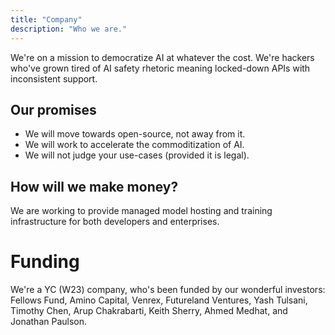 ```yaml
---
title: "Company"
description: "Who we are."
---
```


We're on a mission to democratize AI at whatever the cost. We're hackers who've grown tired of AI safety rhetoric meaning locked-down APIs with inconsistent support.

## Our promises
* We will move towards open-source, not away from it.
* We will work to accelerate the commoditization of AI.
* We will not judge your use-cases (provided it is legal).

## How will we make money?

We are working to provide managed model hosting and training infrastructure for both developers and enterprises.

# Funding

We're a YC (W23) company, who's been funded by our wonderful investors: Fellows Fund, Amino Capital, Venrex, Futureland Ventures, 
Yash Tulsani, Timothy Chen, Arup Chakrabarti, Keith Sherry, Ahmed Medhat, and Jonathan Paulson.